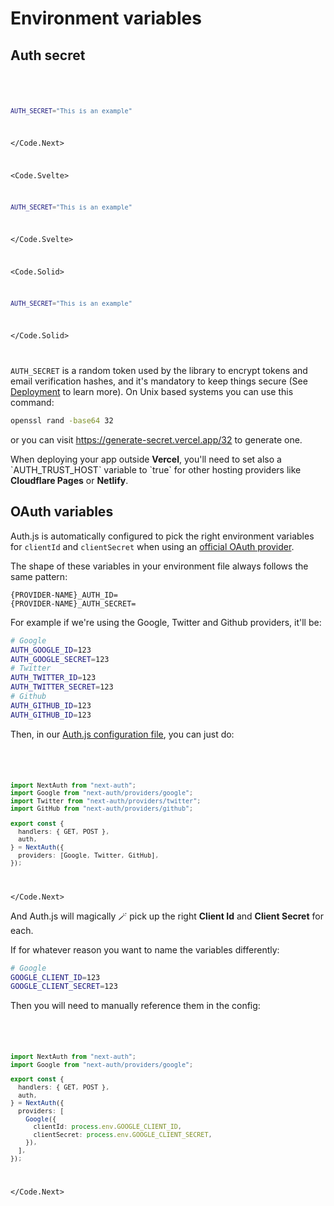 
# Environment variables

## Auth secret

<Code>
<Code.Next>

```bash filename=".env.local"
AUTH_SECRET="This is an example"
```

</Code.Next>

<Code.Svelte>

```bash filename=".env"
AUTH_SECRET="This is an example"
```

</Code.Svelte>

<Code.Solid>

```bash filename=".env"
AUTH_SECRET="This is an example"
```

</Code.Solid>

</Code>

`AUTH_SECRET` is a random token used by the library to encrypt tokens and email verification hashes, and it's mandatory to keep things secure (See [Deployment](/deployment) to learn more). On Unix based systems you can use this command:

```bash
openssl rand -base64 32
```

or you can visit https://generate-secret.vercel.app/32 to generate one.

<Callout type="warning">
  When deploying your app outside <strong>Vercel</strong>, you'll need to set
  also a `AUTH_TRUST_HOST` variable to `true` for other hosting providers like
  <strong>Cloudflare Pages</strong> or <strong>Netlify</strong>.
</Callout>

## OAuth variables

Auth.js is automatically configured to pick the right environment variables for `clientId` and `clientSecret` when using an [official OAuth provider](/reference/oauth-providers).

The shape of these variables in your environment file always follows the same pattern:

```
{PROVIDER-NAME}_AUTH_ID=
{PROVIDER-NAME}_AUTH_SECRET=
```

For example if we're using the Google, Twitter and Github providers, it'll be:

```bash
# Google
AUTH_GOOGLE_ID=123
AUTH_GOOGLE_SECRET=123
# Twitter
AUTH_TWITTER_ID=123
AUTH_TWITTER_SECRET=123
# Github
AUTH_GITHUB_ID=123
AUTH_GITHUB_ID=123
```

Then, in our [Auth.js configuration file](/tutorials/configuration), you can just do:

<Code>
<Code.Next>

```ts filename="./auth.ts"
import NextAuth from "next-auth";
import Google from "next-auth/providers/google";
import Twitter from "next-auth/providers/twitter";
import GitHub from "next-auth/providers/github";

export const {
  handlers: { GET, POST },
  auth,
} = NextAuth({
  providers: [Google, Twitter, GitHub],
});
```

</Code.Next>
</Code>

And Auth.js will magically 🪄 pick up the right **Client Id** and **Client Secret** for each.

If for whatever reason you want to name the variables differently:

```bash
# Google
GOOGLE_CLIENT_ID=123
GOOGLE_CLIENT_SECRET=123
```

Then you will need to manually reference them in the config:

<Code>
<Code.Next>

```ts filename="./auth.ts"
import NextAuth from "next-auth";
import Google from "next-auth/providers/google";

export const {
  handlers: { GET, POST },
  auth,
} = NextAuth({
  providers: [
    Google({
      clientId: process.env.GOOGLE_CLIENT_ID,
      clientSecret: process.env.GOOGLE_CLIENT_SECRET,
    }),
  ],
});
```

</Code.Next>
</Code>

